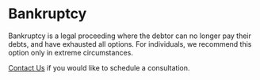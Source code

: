 <Seo title="Bankruptcy" />

# Bankruptcy

Bankruptcy is a legal proceeding where the debtor can no longer pay their
debts, and have exhausted all options. For individuals, we recommend this
option only in extreme circumstances.

[Contact Us](/contact) if you would like to schedule a consultation.
